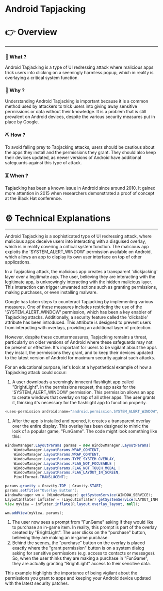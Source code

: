 # Android Tapjacking


# 👉 Overview

---

### 👀 What ?

Android Tapjacking is a type of UI redressing attack where malicious apps trick users into clicking on a seemingly harmless popup, which in reality is overlaying a critical system function.


### 🧐 Why ?

Understanding Android Tapjacking is important because it is a common method used by attackers to trick users into giving away sensitive permissions or data without their knowledge. It is a problem that is still prevalent on Android devices, despite the various security measures put in place by Google.


### ⛏️ How ?

To avoid falling prey to Tapjacking attacks, users should be cautious about the apps they install and the permissions they grant. They should also keep their devices updated, as newer versions of Android have additional safeguards against this type of attack.


### ⏳ When ?

Tapjacking has been a known issue in Android since around 2010. It gained more attention in 2015 when researchers demonstrated a proof of concept at the Black Hat conference.


# ⚙️ Technical Explanations

---

Android Tapjacking is a sophisticated type of UI redressing attack, where malicious apps deceive users into interacting with a disguised overlay, which is in reality covering a critical system function. The malicious app exploits the 'SYSTEM_ALERT_WINDOW' permission available on Android, which allows an app to display its own user interface on top of other applications.

In a Tapjacking attack, the malicious app creates a transparent 'clickjacking' layer over a legitimate app. The user, believing they are interacting with the legitimate app, is unknowingly interacting with the hidden malicious layer. This interaction can trigger unwanted actions such as granting permissions, making purchases, or even installing malware.

Google has taken steps to counteract Tapjacking by implementing various measures. One of these measures includes restricting the use of the 'SYSTEM_ALERT_WINDOW' permission, which has been a key enabler of Tapjacking attacks. Additionally, a security feature called the 'clickable' attribute has been introduced. This attribute is designed to prevent users from interacting with overlays, providing an additional layer of protection.

However, despite these countermeasures, Tapjacking remains a threat, particularly on older versions of Android where these safeguards may not be present or effective. It's important for users to be vigilant about the apps they install, the permissions they grant, and to keep their devices updated to the latest version of Android for maximum security against such attacks.

For an educational purpose, let's look at a hypothetical example of how a Tapjacking attack could occur:

1. A user downloads a seemingly innocent flashlight app called "BrightLight". In the permissions request, the app asks for the 'SYSTEM_ALERT_WINDOW' permission. This permission allows an app to create windows that overlay on top of all other apps. The user grants it, thinking it's necessary for the flashlight app to function properly.

```java
<uses-permission android:name="android.permission.SYSTEM_ALERT_WINDOW"/

```

1. After the app is installed and opened, it creates a transparent overlay over the entire display. This overlay has been designed to mimic the look of a popular game, "FunGame". The code might look something like this:

```java
WindowManager.LayoutParams params = new WindowManager.LayoutParams(
    WindowManager.LayoutParams.WRAP_CONTENT,
    WindowManager.LayoutParams.WRAP_CONTENT,
    WindowManager.LayoutParams.TYPE_SYSTEM_OVERLAY,
    WindowManager.LayoutParams.FLAG_NOT_FOCUSABLE |
    WindowManager.LayoutParams.FLAG_NOT_TOUCH_MODAL |
    WindowManager.LayoutParams.FLAG_LAYOUT_IN_SCREEN,
    PixelFormat.TRANSLUCENT);

params.gravity = Gravity.TOP | Gravity.START;
params.setTitle("Overlay Button");
WindowManager wm = (WindowManager) getSystemService(WINDOW_SERVICE);
LayoutInflater inflater = (LayoutInflater) getSystemService(LAYOUT_INFLATER_SERVICE);
View myView = inflater.inflate(R.layout.overlay_layout, null);

wm.addView(myView, params);

```

1. The user now sees a prompt from "FunGame" asking if they would like to purchase an in-game item. In reality, this prompt is part of the overlay created by "BrightLight". The user clicks on the "purchase" button, believing they are making an in-game purchase.
2. Behind the scenes, the "purchase" button on the overlay is placed exactly where the "grant permission" button is on a system dialog asking for sensitive permissions (e.g. access to contacts or messages). So, when the user thinks they are making a purchase in "FunGame", they are actually granting "BrightLight" access to their sensitive data.

This example highlights the importance of being vigilant about the permissions you grant to apps and keeping your Android device updated with the latest security patches.
